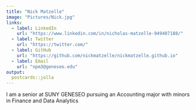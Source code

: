 ```yaml
---
title: "Nick Matzelle"
image: "Pictures/Nick.jpg"
links:
  - label: LinkedIn
    url: "https://www.linkedin.com/in/nicholas-matzelle-949407188/"
  - label: Twitter
    url: "https://twitter.com/"
  - label: GitHub
    url: "https://github.com/nickmatzelle/nickmatzelle.github.io"
  - label: Email
    url: "npm3@geneseo.edu"
output:
  postcards::jolla
---
```

 
I am a senior at SUNY GENESEO pursuing an Accounting major with minors in Finance and Data Analytics 
